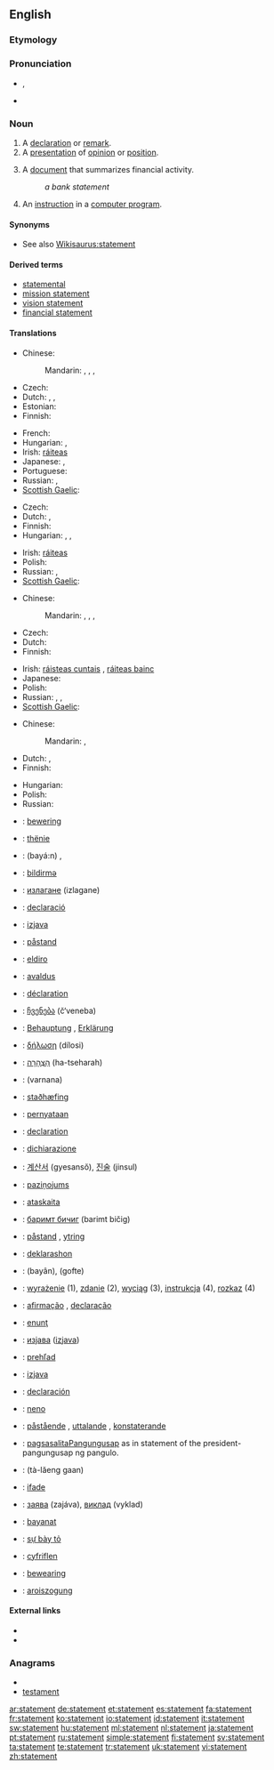 ==English==
{{wikipedia|dab=statement}}

===Etymology===
{{suffix|state|ment}}

===Pronunciation===
* {{a|UK}} {{IPA|/ˈsteɪt.mənt/}}, {{SAMPA|/"steIt.m@nt/}}
*: {{rhymes|eɪtmənt}}
* {{audio|en-us-statement.ogg|Audio (US)}}

===Noun===
{{en-noun}}

# A [[declaration]] or [[remark]].
# A [[presentation]] of [[opinion]] or [[position]].
# {{finance}} A [[document]] that summarizes financial activity.
#: ''a bank statement''
# {{computing}} An [[instruction]] in a [[computer program]].

{{rfex}}

====Synonyms====
* See also [[Wikisaurus:statement]]

====Derived terms====
* [[statemental]]
* [[mission statement]]
* [[vision statement]]
* [[financial statement]]

====Translations====
{{trans-top|declaration or remark}}
* Chinese:
*: Mandarin: {{t|zh|聲明|sc=Hani}},  {{t|zh|声明|tr=shēngmíng|sc=Hani}},  {{t|zh|陳述|sc=Hani}},  {{t|zh|陈述|tr=chénshù|sc=Hani}}
* Czech: {{t-|cs|výrok|m}}
* Dutch: {{t+|nl|verklaring|f}}, {{t|nl|bemerking|f}}, {{t+|nl|opmerking|f}}
* Estonian: {{t-|et|väide}}
* Finnish: {{t-|fi|toteamus}}
{{trans-mid}}
* French: {{t|fr|déclaration|f}}
* Hungarian: {{t|hu|kijelentés}}, {{t+|hu|állítás}}
* Irish: [[ráiteas]] {{m}}
* Japanese: {{t|ja|声明|tr=せいめい, seimei|sc=Jpan}},  {{t|ja|陳述|tr=ちんじゅつ, chinjutsu|sc=Jpan}}
* Portuguese: {{t|pt|declaração}}
* Russian: {{t|ru|заявление|n|tr=zajavlénije|sc=Cyrl}}, {{t+|ru|утверждение|n|tr=utverždénije|sc=Cyrl}}
* [[Scottish Gaelic]]: {{t-|gd|ràdh|m|xs=Scottish Gaelic}}
{{trans-bottom}}

{{trans-top|presentation of opinion or position}}
* Czech: {{t-|cs|výrok|m}}
* Dutch: {{t+|nl|verklaring|f}}, {{t-|nl|stellingname|f}}
* Finnish: {{t-|fi|lausunto}}
* Hungarian: {{t|hu|bejelentés}}, {{t|hu|nyilatkozat}}, {{t|hu|közlemény}}
{{trans-mid}}
* Irish: [[ráiteas]] {{m}}
* Polish: {{t|pl|stanowisko|n}}
* Russian: {{t|ru|изложение|n|tr=izložénije|sc=Cyrl}}, {{t+|ru|формулировка|f|tr=formuliróvka|sc=Cyrl}}
* [[Scottish Gaelic]]: {{t-|gd|ràdh|m|xs=Scottish Gaelic}}
{{trans-bottom}}

{{trans-top|finance: document that summarizes financial activity}}
* Chinese:
*: Mandarin: {{t|zh|財務報告|sc=Hani}},  {{t|zh|财务报告|tr=cáiwù bàogào|sc=Hani}},  {{t|zh|銀行結單|sc=Hani}},  {{t|zh|银行结单|tr=yínháng jiédān|sc=Hani}} {{qualifier|bank statement}}
* Czech: {{t-|cs|výpis|m}}
* Dutch: {{t+|nl|uittreksel|n}}
* Finnish: {{t|fi|tiliote}}
{{trans-mid}}
* Irish: [[ráisteas cuntais]] {{m}}, [[ráiteas bainc]] {{f}}
* Japanese: {{t|ja|報告書|tr=ほうこくしょ, hōkokusho|sc=Jpan}}
* Polish: {{t-|pl|bilans}}
* Russian: {{t|ru|отчёт|m|tr=otčót|sc=Cyrl}}, {{t|ru|баланс|m|tr=baláns|sc=Cyrl}},  {{t|ru|выписка|f|tr=výpiska|sc=Cyrl}}
* [[Scottish Gaelic]]: {{t-|gd|aithisg|f|xs=Scottish Gaelic}}
{{trans-bottom}}

{{trans-top|computing: instruction in a computer program}}
* Chinese:
*: Mandarin: {{t|zh|聲明|sc=Hani}},  {{t|zh|声明|tr=shēngmíng|sc=Hani}}
* Dutch: {{t+|nl|verklaring|f}}, {{t|nl|instructie}}
* Finnish: {{t+|fi|ohje}}
{{trans-mid}}
* Hungarian: {{t|hu|utasítás}}
* Polish: {{t+|pl|wyrażenie|n}}
* Russian: {{t+|ru|выражение|n|tr=vyražénije|sc=Cyrl}}
{{trans-bottom}}

{{checktrans-top}}
* {{ttbc|Afrikaans}}: [[bewering]]
* {{ttbc|Albanian}}: [[thënie]]
* {{ttbc|Arabic}}: {{Arab|[[بيان]]}} (bayá:n) {{m}}, {{Arab|[[تصريح]]}} {{unicode|(taʂrí:ħ)}} {{m}}
* {{ttbc|Azeri}}: [[bildirmə]]
* {{ttbc|Bulgarian}}: [[излагане]] (izlagane) {{n}}
* {{ttbc|Catalan}}: [[declaració]] {{f}}
* {{ttbc|Croatian}}: [[izjava]] {{f}}
* {{ttbc|Danish}}: [[påstand]]
* {{ttbc|Esperanto}}: [[eldiro]]
* {{ttbc|Estonian}}: [[avaldus]]
* {{ttbc|French}}: [[déclaration]] {{f}}
* {{ttbc|Georgian}}: [[ჩვენება]] (č‘veneba)
* {{ttbc|German}}: [[Behauptung]] {{f}}, [[Erklärung]] {{f}}
* {{ttbc|Greek}}: [[δήλωση]] (dílosi) {{f}}
* {{ttbc|Hebrew}}: [[הצהרה|הַצְהָרָה]] (ha-tseharah) {{f}}
* {{ttbc|Hindi}}: (varnana)
* {{ttbc|Icelandic}}: [[staðhæfing]]
* {{ttbc|Indonesian}}: [[pernyataan]]
* {{ttbc|Interlingua}}: [[declaration]]
* {{ttbc|Italian}}: [[dichiarazione]]
{{trans-mid}}
* {{ttbc|Korean}}: [[계산서]] (gyesansŏ), [[진술]] (jinsul)
* {{ttbc|Latvian}}: [[paziņojums]]
* {{ttbc|Lithuanian}}: [[ataskaita]]
* {{ttbc|Mongolian}}: [[баримт бичиг]] (barimt bičig)
* {{ttbc|Norwegian}}: [[påstand]] {{m}}, [[ytring]] {{c}}
* {{ttbc|Papiamentu}}: [[deklarashon]]
* {{ttbc|Persian}}: {{fa-Arab|[[بیان]]}} (bayân), {{fa-Arab|[[گفته]]}} (gofte)
* {{ttbc|Polish}}: [[wyrażenie]] {{n}} (1), [[zdanie]] {{n}} (2), [[wyciąg]] {{m}} (3), [[instrukcja]] {{f}} (4), [[rozkaz]] {{m}} (4)
* {{ttbc|Portuguese}}: [[afirmação]] {{f}}, [[declaração]] {{f}}
* {{ttbc|Romanian}}: [[enunţ]]
* {{ttbc|Serbian}}: [[изјава]] ([[izjava]])
* {{ttbc|Slovak}}: [[prehľad]]
* {{ttbc|Slovene}}: [[izjava]]
* {{ttbc|Spanish}}: [[declaración]] {{f}}
* {{ttbc|Swahili}}: [[neno]]
* {{ttbc|Swedish}}: [[påstående]] {{n}}, [[uttalande]] {{n}}, [[konstaterande]] {{n}}
* {{ttbc|Tagalog}}: [[pagsasalita]]Pangungusap as in statement of the president-pangungusap ng pangulo.
* {{ttbc|Thai}}: {{Thai|[[แถลงการณ์]]}} (tà-lăeng gaan)
* {{ttbc|Turkish}}: [[ifade]]
* {{ttbc|Ukrainian}}: [[заява]] (zajáva), [[виклад]] (vyklad)
* {{ttbc|Uyghur}}: [[bayanat]]
* {{ttbc|Vietnamese}}: [[sự bày tỏ]]
* {{ttbc|Welsh}}: [[cyfriflen]]
* {{ttbc|West Frisian}}: [[bewearing]]
* {{ttbc|Yiddish}}: [[aroiszogung]]
{{trans-bottom}}

====External links====
* {{R:Webster 1913}}
* {{R:Century 1911}}

===Anagrams===
* {{alphagram|aeemnsttt}}
* [[testament#English|testament]]

[[ar:statement]]
[[de:statement]]
[[et:statement]]
[[es:statement]]
[[fa:statement]]
[[fr:statement]]
[[ko:statement]]
[[io:statement]]
[[id:statement]]
[[it:statement]]
[[sw:statement]]
[[hu:statement]]
[[ml:statement]]
[[nl:statement]]
[[ja:statement]]
[[pt:statement]]
[[ru:statement]]
[[simple:statement]]
[[fi:statement]]
[[sv:statement]]
[[ta:statement]]
[[te:statement]]
[[tr:statement]]
[[uk:statement]]
[[vi:statement]]
[[zh:statement]]